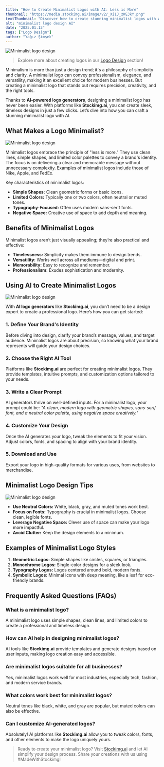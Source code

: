 ```yaml
---
title: "How to Create Minimalist Logos with AI: Less is More"
thumbnail: "https://media.stockimg.ai/image/v2/_Xi1J_zWE3kY.png"
textThumbnail: "Discover how to create stunning minimalist logos with AI tools. Learn the secrets of simplicity, explore popular styles, and leverage Stockimg.ai for your next logo project."
alt: "minimalist logo design AI"
date: "2025.01.13"
tags: ["Logo Design"]
author: "Yağız Şimşek"
---
```


![Minimalist logo design](https://media.stockimg.ai/image/v2/_Xi1J_zWE3kY.png)

> Explore more about creating logos in our [Logo Design](https://stockimg.ai/blog/logo-design/) section!

Minimalism is more than just a design trend; it's a philosophy of simplicity and clarity. A minimalist logo can convey professionalism, elegance, and versatility, making it an excellent choice for modern businesses. But creating a minimalist logo that stands out requires precision, creativity, and the right tools.

Thanks to **AI-powered logo generators**, designing a minimalist logo has never been easier. With platforms like **Stockimg.ai**, you can create sleek, timeless designs in just a few clicks. Let’s dive into how you can craft a stunning minimalist logo with AI.

## What Makes a Logo Minimalist?

![Minimalist logo design](https://media.stockimg.ai/designed/KVhObTA9R_eM.png)

Minimalist logos embrace the principle of "less is more." They use clean lines, simple shapes, and limited color palettes to convey a brand's identity. The focus is on delivering a clear and memorable message without unnecessary complexity. Examples of minimalist logos include those of Nike, Apple, and FedEx.

Key characteristics of minimalist logos:
- **Simple Shapes:** Clean geometric forms or basic icons.
- **Limited Colors:** Typically one or two colors, often neutral or muted tones.
- **Typography-Focused:** Often uses modern sans-serif fonts.
- **Negative Space:** Creative use of space to add depth and meaning.

## Benefits of Minimalist Logos

Minimalist logos aren’t just visually appealing; they’re also practical and effective:
- **Timelessness:** Simplicity makes them immune to design trends.
- **Versatility:** Works well across all mediums—digital and print.
- **Memorability:** Easy to recognize and remember.
- **Professionalism:** Exudes sophistication and modernity.

## Using AI to Create Minimalist Logos

![Minimalist logo design](https://media.stockimg.ai/designed/0XdI-SxRZe73.png)

With **AI logo generators** like **Stockimg.ai**, you don’t need to be a design expert to create a professional logo. Here’s how you can get started:

### 1. Define Your Brand's Identity
Before diving into design, clarify your brand’s message, values, and target audience. Minimalist logos are about precision, so knowing what your brand represents will guide your design choices.

### 2. Choose the Right AI Tool
Platforms like **Stockimg.ai** are perfect for creating minimalist logos. They provide templates, intuitive prompts, and customization options tailored to your needs.

### 3. Write a Clear Prompt
AI generators thrive on well-defined inputs. For a minimalist logo, your prompt could be:
*"A clean, modern logo with geometric shapes, sans-serif font, and a neutral color palette, using negative space creatively."*

### 4. Customize Your Design
Once the AI generates your logo, tweak the elements to fit your vision. Adjust colors, fonts, and spacing to align with your brand identity.

### 5. Download and Use
Export your logo in high-quality formats for various uses, from websites to merchandise.

## Minimalist Logo Design Tips

![Minimalist logo design](https://media.stockimg.ai/designed/BvtBn5HPoTMy.png)

- **Use Neutral Colors:** White, black, gray, and muted tones work best.
- **Focus on Fonts:** Typography is crucial in minimalist logos. Choose clean, legible fonts.
- **Leverage Negative Space:** Clever use of space can make your logo more impactful.
- **Avoid Clutter:** Keep the design elements to a minimum.

## Examples of Minimalist Logo Styles

1. **Geometric Logos:** Simple shapes like circles, squares, or triangles.
2. **Monochrome Logos:** Single-color designs for a sleek look.
3. **Typography Logos:** Logos centered around bold, modern fonts.
4. **Symbolic Logos:** Minimal icons with deep meaning, like a leaf for eco-friendly brands.

## Frequently Asked Questions (FAQs)

### What is a minimalist logo?
A minimalist logo uses simple shapes, clean lines, and limited colors to create a professional and timeless design.

### How can AI help in designing minimalist logos?
AI tools like **Stockimg.ai** provide templates and generate designs based on user inputs, making logo creation easy and accessible.

### Are minimalist logos suitable for all businesses?
Yes, minimalist logos work well for most industries, especially tech, fashion, and modern service brands.

### What colors work best for minimalist logos?
Neutral tones like black, white, and gray are popular, but muted colors can also be effective.

### Can I customize AI-generated logos?
Absolutely! AI platforms like **Stockimg.ai** allow you to tweak colors, fonts, and other elements to make the logo uniquely yours.

> Ready to create your minimalist logo? Visit [Stockimg.ai](https://stockimg.ai) and let AI simplify your design process. Share your creations with us using #MadeWithStockimg!
